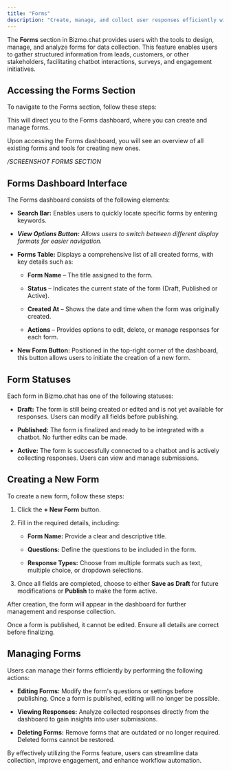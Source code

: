```yaml
---
title: "Forms"
description: "Create, manage, and collect user responses efficiently with customizable forms."
---
```


The **Forms** section in Bizmo.chat provides users with the tools to design, manage, and analyze forms for data collection. This feature enables users to gather structured information from leads, customers, or other stakeholders, facilitating chatbot interactions, surveys, and engagement initiatives.

## **Accessing the Forms Section**

To navigate to the Forms section, follow these steps:

<Steps>
  <Step title="Log in to your Bizmo.chat account." />

  <Step title="Open the left sidebar menu." />

  <Step title="Locate and click on 'Forms' under the Engagement category." />
</Steps>

This will direct you to the Forms dashboard, where you can create and manage forms.

<Info>
  Upon accessing the Forms dashboard, you will see an overview of all existing forms and tools for creating new ones.
</Info>

*/SCREENSHOT FORMS SECTION*

## **Forms Dashboard Interface**

The Forms dashboard consists of the following elements:

* **Search Bar:** Enables users to quickly locate specific forms by entering keywords.

* ***View Options Button:** Allows users to switch between different display formats for easier navigation.*

* **Forms Table:** Displays a comprehensive list of all created forms, with key details such as:

  * **Form Name** – The title assigned to the form.

  * **Status** – Indicates the current state of the form (Draft, Published or Active).

  * **Created At** – Shows the date and time when the form was originally created.

  * **Actions** – Provides options to edit, delete, or manage responses for each form.

* **New Form Button:** Positioned in the top-right corner of the dashboard, this button allows users to initiate the creation of a new form.

## Form Statuses

Each form in Bizmo.chat has one of the following statuses:

* **Draft:** The form is still being created or edited and is not yet available for responses. Users can modify all fields before publishing.

* **Published:** The form is finalized and ready to be integrated with a chatbot. No further edits can be made.

* **Active:** The form is successfully connected to a chatbot and is actively collecting responses. Users can view and manage submissions.

## **Creating a New Form**

To create a new form, follow these steps:

1. Click the **+ New Form** button.

2. Fill in the required details, including:

   * **Form Name:** Provide a clear and descriptive title.

   * **Questions:** Define the questions to be included in the form.

   * **Response Types:** Choose from multiple formats such as text, multiple choice, or dropdown selections.

3. Once all fields are completed, choose to either **Save as Draft** for future modifications or **Publish** to make the form active.

After creation, the form will appear in the dashboard for further management and response collection.

<Warning>
  Once a form is published, it cannot be edited. Ensure all details are correct before finalizing.
</Warning>

## **Managing Forms**

Users can manage their forms efficiently by performing the following actions:

* **Editing Forms:** Modify the form's questions or settings before publishing. Once a form is published, editing will no longer be possible.

* **Viewing Responses:** Analyze collected responses directly from the dashboard to gain insights into user submissions.

* **Deleting Forms:** Remove forms that are outdated or no longer required. Deleted forms cannot be restored.

By effectively utilizing the Forms feature, users can streamline data collection, improve engagement, and enhance workflow automation.